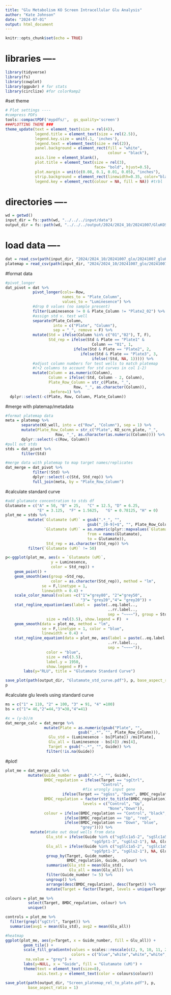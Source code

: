 ```yaml
---
title: "Glu Metabolism KO Screen Intracellular Glu Analysis"
author: "Kate Johnson"
date: "2024-07-01"
output: html_document
---
```


```r
knitr::opts_chunk$set(echo = TRUE)
```
# libraries ----
```r
library(tidyverse)
library(fs)
library(cowplot)
library(ggpubr) # for stats
library(circlize) #for colorRamp2
```
#set theme
```r
# Plot settings ----
#compress PDFs
tools::compactPDF('mypdfs/',  gs_quality='screen')
###PLOTTING THEME ###
theme_update(text = element_text(size = rel(4)),
             legend.title = element_text(size = rel(2.5)),
             legend.key.size = unit(.1, 'inches'),
             legend.text = element_text(size = rel(2)),
             panel.background = element_rect(fill = "white",
                                             colour = "black"),
             axis.line = element_blank(),
             plot.title = element_text(size = rel(3), 
                                       face= "bold", hjust=0.5),
             plot.margin = unit(c(0.08, 0.1, 0.01, 0.05), "inches"),
             strip.background = element_rect(linewidth=0.35, color="black"),
             legend.key = element_rect(colour = NA, fill = NA)) #trbl
```

# directories ----
```r
wd = getwd()
input_dir = fs::path(wd, "../../../input/data")
output_dir = fs::path(wd, "../../../output/2024/2024_10/20241007/GluKOScrn/Glo_data")
```

# load data ----
```r
dat = read_csv(path(input_dir, "2024/2024_10/20241007_glo/20241007_gluKOscrn_glo_data.csv")) 
platemap = read_csv(path(input_dir, "2024/2024_10/20241007_glo/20241007_gluKOscrn_platemap.csv"))
```
#format data
```r
#pivot_longer
dat_pivot = dat %>%
            pivot_longer(cols=-Row, 
                         names_to = "Plate_Column", 
                         values_to = "Luminesence") %>%
            #drop 0 values (no sample present)
            filter(Luminesence != 0 & Plate_Column != "Plate2_02") %>%
            #assign std v. test well
            separate(Plate_Column, 
                     into = c("Plate", "Column"), 
                     sep = "_", remove = F) %>%
            mutate(Std = ifelse(Column %in% c("01","02"), T, F),
                   Std_rep = ifelse(Std & Plate == "Plate1" & 
                                      Column == "01", 1,
                              ifelse(Std & Plate == "Plate2", 2,
                                 ifelse(Std & Plate == "Plate3", 3,
                                      ifelse(!Std, NA, 1))))) %>%
            #adjust column numbers for test wells to match platemap 
            #(+2 columns to account for std curves in col 1-2)
            mutate(Column = as.numeric(Column),
                   Column = ifelse(!Std, Column - 2, Column),
                   Plate_Row_Column = str_c(Plate, "_",
                              Row, "_", as.character(Column)),
                   .before=1) %>%
  dplyr::select(-c(Plate, Row, Column, Plate_Column))
```

#merge with platemap/metadata
```r
#format platemap data
meta = platemap %>%
       separate(KO_well, into = c("Row", "Column"), sep = 1) %>%
       mutate(Plate_Row_Column = str_c("Plate", KO_scrn_plate, "_",
                      Row, "_", as.character(as.numeric(Column)))) %>%
       dplyr::select(-c(Row, Column))
#pull out stds
stds = dat_pivot %>%
       filter(Std)

#merge data with platemap to map target names/replicates
dat_merge = dat_pivot %>%
            filter(!Std) %>%
            dplyr::select(-c(Std, Std_rep)) %>%
            full_join(meta, by = "Plate_Row_Column")
```

#calculate standard curve
```r
#add glutamate concentration to stds df
Glutamate = c("A" = 50,	"B" = 25,	"C" = 12.5,	"D" = 6.25,	
              "E" = 3.125,	"F" = 1.5625,	"G" = 0.78125, "H" = 0)
plot_me = stds %>%
          mutate(`Glutamate (uM)` = gsub(".*_", "", 
                                    gsub("_[0-9]+$", "", Plate_Row_Column)),
                 `Glutamate (uM)` = as.numeric(plyr::mapvalues(`Glutamate (uM)`, 
                                    from = names(Glutamate), 
                                    to = Glutamate)),
                  Std_rep = as.character(Std_rep)) %>%
          filter(`Glutamate (uM)` != 50)

p<-ggplot(plot_me, aes(x = `Glutamate (uM)`, 
                    y = Luminesence, 
                    color = Std_rep)) +
    geom_point() +
    geom_smooth(aes(group =Std_rep, 
                    color = as.character(Std_rep)), method = "lm", 
                se = F,linetype = 1, 
                linewidth = 0.4) +
    scale_color_manual(values =c("1"="grey80", "2"="grey50",
                                 "3"= "grey20","4"= "grey20")) +
    stat_regline_equation(aes(label =  paste(..eq.label.., 
                                             ..rr.label.., 
                                             sep = "~~~~"), group = Std_rep), 
                  size = rel(3.5), show.legend = F)  +
    geom_smooth(data = plot_me, method = "lm", 
                se = F,linetype = 1, color = "blue",
                linewidth = 0.4) +
    stat_regline_equation(data = plot_me, aes(label = paste(..eq.label.., 
                                             ..rr.label.., 
                                             sep = "~~~~")), 
                  color = "blue",
                  size = rel(3.5), 
                  label.y = 1950,
                  show.legend = F) +
        labs(y="RLU", title = "Glutamate Standard Curve")

save_plot(path(output_dir, "Glutamate_std_curve.pdf"), p, base_aspect_ratio = 1.5)
p
```

#calculate glu levels using standard curve
```r
ms = c("1" = 110, "2" = 100, "3" = 91, "4" =100)
bs = c("1"= 46,"2"=44,"3"=38,"4"=41)

#x = (y-b)/m
dat_merge_calc = dat_merge %>%
                 mutate(Plate = as.numeric(gsub("Plate", "", 
                                gsub("_.*", "", Plate_Row_Column))),
                   Glu_std = (Luminesence - bs[Plate]) /ms[Plate],
                   Glu_all = (Luminesence - bs[4]) /ms[4],
                   Target = gsub("-.*", "", Guide)) %>%
                  filter(!is.na(Guide))
```

#plot!
```r

plot_me = dat_merge_calc %>%
          mutate(Guide_number = gsub(".*-", "", Guide),
                 BMDC_regulation = ifelse(Target == "sgCtrl",
                                          "Control", 
                                  #fix wrongly input gene
                         ifelse(Target == "sgGss", "Down", BMDC_regulation)),
                 BMDC_regulation = factor(str_to_title(BMDC_regulation),
                                  levels = c("Control", "Up", 
                                             "None","Down")),
                 colour = ifelse(BMDC_regulation == "Control", "black",
                          ifelse(BMDC_regulation == "Up", "red",
                          ifelse(BMDC_regulation == "Down", "blue",
                                 "grey")))) %>%
           mutate(#take out dead wells from data
                  Glu_std = ifelse(Guide %in% c("sgSlc1a5-2", "sgSlc1a5-4",
                                      "sgGfpt1-3", "sgGls2-1"), NA, Glu_std),
                  Glu_all = ifelse(Guide %in% c("sgSlc1a5-2", "sgSlc1a5-4",
                                      "sgGfpt1-3", "sgGls2-1"), NA, Glu_all)) %>%
                  group_by(Target, Guide_number, 
                           BMDC_regulation, Guide, colour) %>%
                  summarise(Glu_std = mean(Glu_std),
                            Glu_all = mean(Glu_all)) %>%
                  filter(Guide_number != 5) %>%
                  ungroup() %>%
                  arrange(desc(BMDC_regulation), desc(Target)) %>%
                  mutate(Target = factor(Target, levels = unique(Target))) 

colours = plot_me %>%
          select(Target, BMDC_regulation, colour) %>%
          unique()

controls = plot_me %>% 
  filter(grepl("sgCtrl", Target)) %>%
  summarise(avg1 = mean(Glu_std), avg2 = mean(Glu_all))

#heatmap
ggplot(plot_me, aes(y=Target, x = Guide_number, fill = Glu_all)) +
        geom_tile() +
        scale_fill_gradientn(values = scales::rescale(c(2, 9, 10, 11, 20)),
                             colors = c("blue","white","white","white", "red"),
         na.value = "grey") +
        labs(y=NULL, x = "Guide", fill = "Glutamate (uM)") +
        theme(text = element_text(size=8),
              axis.text.y = element_text(color = colours$colour)) 

save_plot(path(output_dir, "Screen_platemap_rel_to_plate.pdf"), p, 
          base_aspect_ratio = 1)  
```

